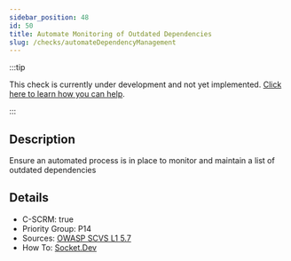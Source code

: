 ```yaml
---
sidebar_position: 48
id: 50
title: Automate Monitoring of Outdated Dependencies
slug: /checks/automateDependencyManagement
---
```


<!-- BANNER:START -->
:::tip

This check is currently under development and not yet implemented. [Click here to learn how you can help](/contribute).

:::
<!-- BANNER:END -->

<!-- DESCRIPTION:START -->
## Description
Ensure an automated process is in place to monitor and maintain a list of outdated dependencies
<!-- DESCRIPTION:END -->

<!-- DETAILS:START -->
## Details
- C-SCRM: true
- Priority Group: P14
- Sources: [OWASP SCVS L1 5.7](https://scvs.owasp.org/scvs/v5-component-analysis/)
- How To: [Socket.Dev](https://socket.dev/)

<!-- DETAILS:END -->
